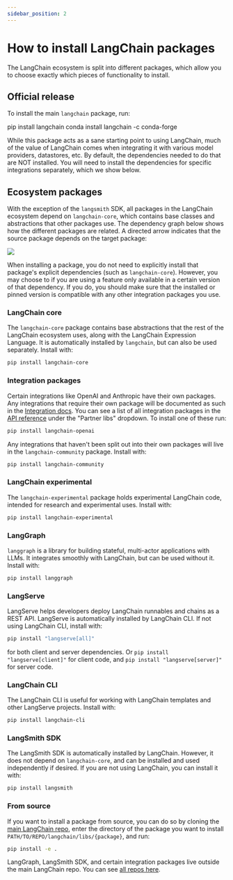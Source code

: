 ```yaml
---
sidebar_position: 2
---
```


# How to install LangChain packages

The LangChain ecosystem is split into different packages, which allow you to choose exactly which pieces of
functionality to install.

## Official release

To install the main `langchain` package, run:

<Tabs>
  <Tab title="Pip">
    <CodeBlock language="bash">pip install langchain</CodeBlock>
  </Tab>
  <Tab title="Conda">
    <CodeBlock language="bash">conda install langchain -c conda-forge</CodeBlock>
  </Tab>
</Tabs>

While this package acts as a sane starting point to using LangChain,
much of the value of LangChain comes when integrating it with various model providers, datastores, etc.
By default, the dependencies needed to do that are NOT installed. You will need to install the dependencies for specific integrations separately, which we show below.

## Ecosystem packages

With the exception of the `langsmith` SDK, all packages in the LangChain ecosystem depend on `langchain-core`, which contains base
classes and abstractions that other packages use. The dependency graph below shows how the different packages are related.
A directed arrow indicates that the source package depends on the target package:

![](/img/ecosystem_packages.png)

When installing a package, you do not need to explicitly install that package's explicit dependencies (such as `langchain-core`).
However, you may choose to if you are using a feature only available in a certain version of that dependency.
If you do, you should make sure that the installed or pinned version is compatible with any other integration packages you use.

### LangChain core
The `langchain-core` package contains base abstractions that the rest of the LangChain ecosystem uses, along with the LangChain Expression Language. It is automatically installed by `langchain`, but can also be used separately. Install with:

```bash
pip install langchain-core
```

### Integration packages

Certain integrations like OpenAI and Anthropic have their own packages.
Any integrations that require their own package will be documented as such in the [Integration docs](/oss/python/integrations/providers/).
You can see a list of all integration packages in the [API reference](https://python.langchain.com/api_reference/) under the "Partner libs" dropdown.
To install one of these run:

```bash
pip install langchain-openai
```

Any integrations that haven't been split out into their own packages will live in the `langchain-community` package. Install with:

```bash
pip install langchain-community
```

### LangChain experimental
The `langchain-experimental` package holds experimental LangChain code, intended for research and experimental uses.
Install with:

```bash
pip install langchain-experimental
```

### LangGraph
`langgraph` is a library for building stateful, multi-actor applications with LLMs. It integrates smoothly with LangChain, but can be used without it.
Install with:

```bash
pip install langgraph
```

### LangServe
LangServe helps developers deploy LangChain runnables and chains as a REST API.
LangServe is automatically installed by LangChain CLI.
If not using LangChain CLI, install with:

```bash
pip install "langserve[all]"
```
for both client and server dependencies. Or `pip install "langserve[client]"` for client code, and `pip install "langserve[server]"` for server code.

### LangChain CLI
The LangChain CLI is useful for working with LangChain templates and other LangServe projects.
Install with:

```bash
pip install langchain-cli
```

### LangSmith SDK
The LangSmith SDK is automatically installed by LangChain. However, it does not depend on
`langchain-core`, and can be installed and used independently if desired.
If you are not using LangChain, you can install it with:

```bash
pip install langsmith
```

### From source

If you want to install a package from source, you can do so by cloning the [main LangChain repo](https://github.com/langchain-ai/langchain), enter the directory of the package you want to install `PATH/TO/REPO/langchain/libs/{package}`, and run:

```bash
pip install -e .
```

LangGraph, LangSmith SDK, and certain integration packages live outside the main LangChain repo. You can see [all repos here](https://github.com/langchain-ai).
